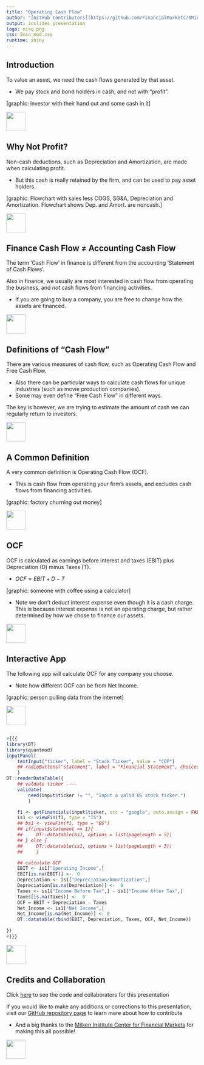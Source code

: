```yaml
---
title: "Operating Cash Flow"
author: "[GitHub Contributors](https://github.com/FinancialMarkets/5MinuteFinance/graphs/contributors)"
output: ioslides_presentation
logo: misq.png
css: 5min_mod.css
runtime: shiny
---
```


## Introduction

To value an asset, we need the cash flows generated by that asset.

- We pay stock and bond holders in cash, and not with "profit".

[graphic: investor with their hand out and some cash in it]

<div class="MIfooter"><img src="mi.png" style="height:50px;"></div> 

## Why Not Profit?

Non-cash deductions, such as Depreciation and Amortization, are made when calculating profit.

- But this cash is really retained by the firm, and can be used to pay asset holders.

[graphic: Flowchart with sales less COGS, SG&A, Depreciation and Amortization.  Flowchart shows Dep. and Amort. are noncash.]

<!---Also, cash payments for large items are not deducted when they are made, but depreciated over time.  

- This means profit may be higher than the available cash for investors. -->

<div class="MIfooter"><img src="mi.png" style="height:50px;"></div> 

## Finance Cash Flow $\neq$ Accounting Cash Flow

The term 'Cash Flow' in finance is different from the accounting 'Statement of Cash Flows'.   

Also in finance, we usually are most interested in cash flow from operating the business, and *not* cash flows from financing activities.

-  If you are going to buy a company, you are free to change how the assets are financed.  

<div class="MIfooter"><img src="mi.png" style="height:50px;"></div> 

## Definitions of "Cash Flow"

There are various measures of cash flow, such as Operating Cash Flow and Free Cash Flow.

- Also there can be particular ways to calculate cash flows for unique industries (such as movie production companies).
- Some may even define "Free Cash Flow" in different ways. 

The key is however, we are trying to estimate the amount of cash we can regularly return to investors.

<div class="MIfooter"><img src="mi.png" style="height:50px;"></div> 

## A Common Definition

A very common definition is Operating Cash Flow (OCF).  

- This is cash flow from operating your firm's assets, and excludes cash flows from financing activities. 

[graphic: factory churning out money]

<div class="MIfooter"><img src="mi.png" style="height:50px;"></div> 

## OCF

OCF is calculated as earnings before interest and taxes (EBIT) plus Depreciation (D) minus Taxes (T).

- $OCF = EBIT + D - T$

[graphic: someone with coffee using a calculator]

- Note we don't deduct interest expense even though it is a cash charge.  This is because interest expense is not an operating charge, but rather determined by how we chose to finance our assets.

<div class="MIfooter"><img src="mi.png" style="height:50px;"></div> 


## Interactive App

The following app will calculate OCF for any company you choose.  

- Note how different OCF can be from Net Income.

[graphic: person pulling data from the internet]

<div class="MIfooter"><img src="mi.png" style="height:50px;"></div> 

##

```r
#{{{
library(DT)
library(quantmod)
inputPanel(
    textInput("ticker", label = "Stock Ticker", value = "COP")
    ## radioButtons("statement", label = "Financial Statement", choices = list("Balance Sheet" = 1, "Income Statement" = 2), selected = 2)
    )
DT::renderDataTable({
    ## valdate ticker ----
    validate(
        need(input$ticker != "", "Input a valid US stock ticker.")
        )

    f1 <- getFinancials(input$ticker, src = "google", auto.assign = FALSE)
    is1 <- viewFin(f1, type = "IS")
    ## bs1 <- viewFin(f1, type = "BS")
    ## if(input$statement == 1){
    ##     DT::datatable(bs1, options = list(pageLength = 5))
    ## } else {
    ##     DT::datatable(is1, options = list(pageLength = 5))
    ##     }

    ## calculate OCF
    EBIT <- is1["Operating Income",]
    EBIT[is.na(EBIT)] <-  0
    Depreciation <- is1["Depreciation/Amortization",]
    Depreciation[is.na(Depreciation)] <-  0
    Taxes <- is1["Income Before Tax",] - is1["Income After Tax",]
    Taxes[is.na(Taxes)] <-  0
    OCF = EBIT + Depreciation - Taxes
    Net_Income <- is1["Net Income",]
    Net_Income[is.na(Net_Income)] <- 0
    DT::datatable(rbind(EBIT, Depreciation, Taxes, OCF, Net_Income))
    
})
#}}}
```

<div class="MIfooter"><img src="mi.png" style="height:50px;"></div> 

## Credits and Collaboration

Click [here](https://github.com/FinancialMarkets/5MinuteFinance/blob/master/Corporate_Finance/OCF/OCF.Rmd) to see the code and collaborators for this presentation

If you would like to make any additions or corrections to this presentation, visit our [GitHub repository page](https://github.com/FinancialMarkets/5MinuteFinance#how-to-contribute) to learn more about how to contribute

- And a big thanks to the [Milken Institute Center for Financial Markets](http://www.milkeninstitute.org/centers/markets) for making this all possible!


<div class="MIfooter"><img src="mi.png" style="height:50px;"></div> 

